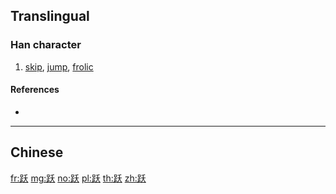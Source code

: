 {{character info/new}}
{{also|躍}}
==Translingual==

===Han character===
{{Han char|rn=157|rad=足|as=04|sn=11|four=|canj=RMHK}}

# [[skip]], [[jump]], [[frolic]]

====References====
* {{Han ref|kx=1222.311|hdz=63691.050|uh=8DC3|ud=36291}}

----

==Chinese==
{{zh-see|躍}}

[[fr:跃]]
[[mg:跃]]
[[no:跃]]
[[pl:跃]]
[[th:跃]]
[[zh:跃]]